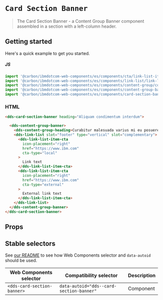 
# `Card Section Banner`

> The Card Section Banner - a Content Group Banner component assembled in a section with a left-column header.

## Getting started

Here's a quick example to get you started.

##### JS

```javascript
import '@carbon/ibmdotcom-web-components/es/components/cta/link-list-item-cta.js';
import '@carbon/ibmdotcom-web-components/es/components/link-list/link-list.js';
import '@carbon/ibmdotcom-web-components/es/components/content-group/content-group-heading.js';
import '@carbon/ibmdotcom-web-components/es/components/content-group-banner/content-group-banner.js';
import '@carbon/ibmdotcom-web-components/es/components/card-section-banner/card-section-banner.js';
```

### HTML

```html
<dds-card-section-banner heading="Aliquam condimentum interdum">

  <dds-content-group-banner>
    <dds-content-group-heading>Curabitur malesuada varius mi eu posuere</dds-content-group-heading>
    <dds-link-list slot="footer" type="vertical" slot="complementary">
      <dds-link-list-item-cta
        icon-placement="right"
        href="https://www.ibm.com"
        cta-type="local"
      >
        Link text
      </dds-link-list-item-cta>
      <dds-link-list-item-cta
        icon-placement="right"
        href="https://www.ibm.com"
        cta-type="external"
      >
        External link text
      </dds-link-list-item-cta>
    </dds-link-list>
  </dds-content-group-banner>
</dds-card-section-banner>
```

## Props

<Props of="dds-card-section-banner" />
<Description markdown={markdownContents} />

## Stable selectors

See [our README](https://github.com/carbon-design-system/carbon-for-ibm-dotcom/tree/master/packages/web-components#stable-selectors-for-analytics-and-integratione2e-testing-in-web-components) to see how Web Components selector and `data-autoid` should be used.

| Web Components selector       | Compatibility selector                    | Description |
| ----------------------------- | ----------------------------------------- | ----------- |
| `<dds-card-section-banner>`   | `data-autoid="dds--card-section-banner"`  | Component   |

<Description markdown={contributing} />